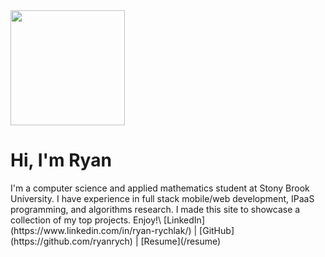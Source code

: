 <div margin="25%">
<div style={{display: "flex", flexDirection: "row", justifyContent: "space-evenly"}}>
<img src="../../images/me.png" width="183" height="184" style={{borderRadius:"70%"}}/>
</div>

<h1>Hi, I'm Ryan</h1>

<p>
I'm a computer science and applied mathematics student at Stony Brook University. I have experience in full stack mobile/web development, IPaaS programming, and algorithms research. I made this site to showcase a collection of my top projects. Enjoy!\
[LinkedIn](https://www.linkedin.com/in/ryan-rychlak/) | [GitHub](https://github.com/ryanrych) | [Resume](/resume)
</p>
</div>

